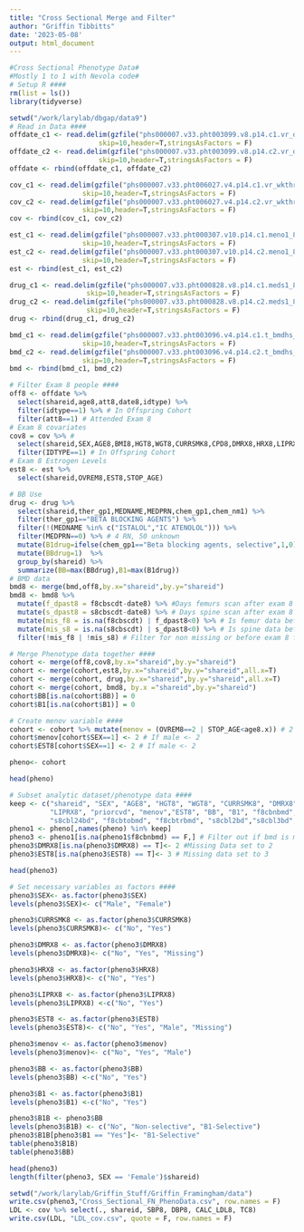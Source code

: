 ```yaml
---
title: "Cross Sectional Merge and Filter"
author: "Griffin Tibbitts"
date: '2023-05-08'
output: html_document
---
```

```r
#Cross Sectional Phenotype Data#
#Mostly 1 to 1 with Nevola code#
# Setup R ####
rm(list = ls())
library(tidyverse)
```

```r
setwd("/work/larylab/dbgap/data9")
# Read in Data ####
offdate_c1 <- read.delim(gzfile("phs000007.v33.pht003099.v8.p14.c1.vr_dates_2019_a_1175s.HMB-IRB-MDS.txt.gz"),
                      skip=10,header=T,stringsAsFactors = F)
offdate_c2 <- read.delim(gzfile("phs000007.v33.pht003099.v8.p14.c2.vr_dates_2019_a_1175s.HMB-IRB-NPU-MDS.txt.gz"),
                      skip=10,header=T,stringsAsFactors = F)
offdate <- rbind(offdate_c1, offdate_c2)

cov_c1 <- read.delim(gzfile("phs000007.v33.pht006027.v4.p14.c1.vr_wkthru_ex09_1_1001s.HMB-IRB-MDS.txt.gz"),
                  skip=10,header=T,stringsAsFactors = F)
cov_c2 <- read.delim(gzfile("phs000007.v33.pht006027.v4.p14.c2.vr_wkthru_ex09_1_1001s.HMB-IRB-NPU-MDS.txt.gz"),
                  skip=10,header=T,stringsAsFactors = F)
cov <- rbind(cov_c1, cov_c2)

est_c1 <- read.delim(gzfile("phs000007.v33.pht000307.v10.p14.c1.meno1_8s.HMB-IRB-MDS.txt.gz"),
                  skip=10,header=T,stringsAsFactors = F)
est_c2 <- read.delim(gzfile("phs000007.v33.pht000307.v10.p14.c2.meno1_8s.HMB-IRB-NPU-MDS.txt.gz"),
                  skip=10,header=T,stringsAsFactors = F)
est <- rbind(est_c1, est_c2)

drug_c1 <- read.delim(gzfile("phs000007.v33.pht000828.v8.p14.c1.meds1_8s.HMB-IRB-MDS.txt.gz"), 
                   skip=10,header=T,stringsAsFactors = F)
drug_c2 <- read.delim(gzfile("phs000007.v33.pht000828.v8.p14.c2.meds1_8s.HMB-IRB-NPU-MDS.txt.gz"), 
                   skip=10,header=T,stringsAsFactors = F)
drug <- rbind(drug_c1, drug_c2)

bmd_c1 <- read.delim(gzfile("phs000007.v33.pht003096.v4.p14.c1.t_bmdhs_2008_1_0748s.HMB-IRB-MDS.txt.gz"),
                  skip=10,header=T,stringsAsFactors = F)
bmd_c2 <- read.delim(gzfile("phs000007.v33.pht003096.v4.p14.c2.t_bmdhs_2008_1_0748s.HMB-IRB-NPU-MDS.txt.gz"),
                  skip=10,header=T,stringsAsFactors = F)
bmd <- rbind(bmd_c1, bmd_c2)
```


```r
# Filter Exam 8 people ####
off8 <- offdate %>% 
  select(shareid,age8,att8,date8,idtype) %>% 
  filter(idtype==1) %>% # In Offspring Cohort
  filter(att8==1) # Attended Exam 8
# Exam 8 covariates
cov8 = cov %>% # 
  select(shareid,SEX,AGE8,BMI8,HGT8,WGT8,CURRSMK8,CPD8,DMRX8,HRX8,LIPRX8,IDTYPE) %>% 
  filter(IDTYPE==1) # In Offspring Cohort
# Exam 8 Estrogen Levels
est8 <- est %>%
  select(shareid,OVREM8,EST8,STOP_AGE)
```

```r
# BB Use
drug <- drug %>% 
  select(shareid,ther_gp1,MEDNAME,MEDPRN,chem_gp1,chem_nm1) %>% 
  filter(ther_gp1=="BETA BLOCKING AGENTS") %>% 
  filter(!(MEDNAME %in% c("ISTALOL","IC ATENOLOL"))) %>% 
  filter(MEDPRN==0) %>% # 4 RN, 50 unknown
  mutate(B1drug=ifelse(chem_gp1=="Beta blocking agents, selective",1,0)) %>% 
  mutate(BBdrug=1)  %>% 
  group_by(shareid) %>%
  summarize(BB=max(BBdrug),B1=max(B1drug))
# BMD data
bmd8 <- merge(bmd,off8,by.x="shareid",by.y="shareid")
bmd8 <- bmd8 %>%
  mutate(f_dpast8 = f8cbscdt-date8) %>% #Days femurs scan after exam 8 date
  mutate(s_dpast8 = s8cbscdt-date8) %>% # Days spine scan after exam 8 date
  mutate(mis_f8 = is.na(f8cbscdt) | f_dpast8<0) %>% # Is femur data before exam 8 or missing
  mutate(mis_s8 = is.na(s8cbscdt) | s_dpast8<0) %>% # Is spine data before exam 8 or missing
  filter(!mis_f8 | !mis_s8) # Filter for non missing or before exam 8 femur of spine data
```


```r
# Merge Phenotype data together ####
cohort <- merge(off8,cov8,by.x="shareid",by.y="shareid")
cohort <- merge(cohort,est8,by.x="shareid",by.y="shareid",all.x=T)
cohort <- merge(cohort, drug,by.x="shareid",by.y="shareid",all.x=T)
cohort <- merge(cohort, bmd8, by.x ="shareid",by.y="shareid")
cohort$BB[is.na(cohort$BB)] = 0
cohort$B1[is.na(cohort$B1)] = 0
```


```r
# Create menov variable ####
cohort <- cohort %>% mutate(menov = (OVREM8==2 | STOP_AGE<age8.x)) # 2 ovaries removed or menopause
cohort$menov[cohort$SEX==1] <- 2 # If male <- 2
cohort$EST8[cohort$SEX==1] <- 2 # If male <- 2
```


```r
pheno<- cohort

head(pheno)
```


```r
# Subset analytic dataset/phenotype data ####
keep <- c("shareid", "SEX", "AGE8", "HGT8", "WGT8", "CURRSMK8", "DMRX8", "HRX8",
          "LIPRX8", "priorcvd", "menov","EST8", "BB", "B1", "f8cbnbmd",
          "s8cbl24bd", "f8cbtobmd", "f8cbtrbmd", "s8cbl2bd","s8cbl3bd","s8cbl4bd", "BMI8")
pheno1 <- pheno[,names(pheno) %in% keep]
pheno3 <- pheno1[is.na(pheno1$f8cbnbmd) == F,] # Filter out if bmd is missing
pheno3$DMRX8[is.na(pheno3$DMRX8) == T]<- 2 #Missing Data set to 2
pheno3$EST8[is.na(pheno3$EST8) == T]<- 3 # Missing data set to 3

head(pheno3)
```


```r
# Set necessary variables as factors ####
pheno3$SEX<- as.factor(pheno3$SEX)
levels(pheno3$SEX)<- c("Male", "Female")

pheno3$CURRSMK8 <- as.factor(pheno3$CURRSMK8)
levels(pheno3$CURRSMK8)<- c("No", "Yes")

pheno3$DMRX8 <- as.factor(pheno3$DMRX8)
levels(pheno3$DMRX8)<- c("No", "Yes", "Missing")

pheno3$HRX8 <- as.factor(pheno3$HRX8)
levels(pheno3$HRX8)<- c("No", "Yes")

pheno3$LIPRX8 <- as.factor(pheno3$LIPRX8)
levels(pheno3$LIPRX8) <-c("No", "Yes")

pheno3$EST8 <- as.factor(pheno3$EST8)
levels(pheno3$EST8)<- c("No", "Yes", "Male", "Missing")

pheno3$menov <- as.factor(pheno3$menov)
levels(pheno3$menov)<- c("No", "Yes", "Male")

pheno3$BB <- as.factor(pheno3$BB)
levels(pheno3$BB) <-c("No", "Yes")

pheno3$B1 <- as.factor(pheno3$B1)
levels(pheno3$B1) <-c("No", "Yes")

pheno3$B1B <- pheno3$BB
levels(pheno3$B1B) <- c("No", "Non-selective", "B1-Selective")
pheno3$B1B[pheno3$B1 == "Yes"]<- "B1-Selective"
table(pheno3$B1B)
table(pheno3$BB)
```

```r
head(pheno3)
length(filter(pheno3, SEX == 'Female')$shareid)
```
```r
setwd("/work/larylab/Griffin_Stuff/Griffin_Framingham/data")
write.csv(pheno3,"Cross_Sectional_FN_PhenoData.csv", row.names = F)
LDL <- cov %>% select(., shareid, SBP8, DBP8, CALC_LDL8, TC8)
write.csv(LDL, "LDL_cov.csv", quote = F, row.names = F)
```

